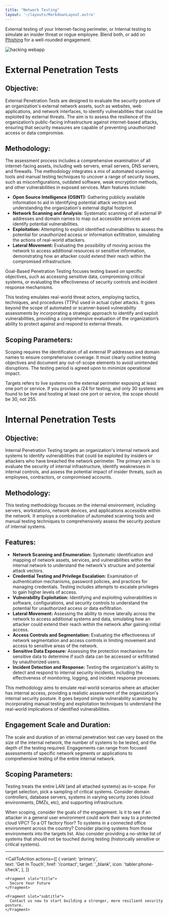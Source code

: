 ```yaml
---
title: "Network Testing"
layout: '~/layouts/MarkdownLayout.astro'
---
```


External testing of your Internet-facing perimeter, or Internal testing to simulate an insider threat or rogue employee. Blend both, or add on [Phishing](/services/phishing) for a well-rounded engagement.


![hacking webapp](~/assets/images/network.webp)

# External Penetration Tests 
## Objective:
External Penetration Tests are designed to evaluate the security posture of an organization's external network assets, such as websites, web applications, and network interfaces, to identify vulnerabilities that could be exploited by external threats. The aim is to assess the resilience of the organization’s public-facing infrastructure against internet-based attacks, ensuring that security measures are capable of preventing unauthorized access or data compromise.

## Methodology:
The assessment process includes a comprehensive examination of all internet-facing assets, including web servers, email servers, DNS servers, and firewalls. The methodology integrates a mix of automated scanning tools and manual testing techniques to uncover a range of security issues, such as misconfigurations, outdated software, weak encryption methods, and other vulnerabilities in exposed services. Main features include:

- **Open Source Intelligence (OSINT):** Gathering publicly available information to aid in identifying potential attack vectors and understanding the organization's external digital footprint.
- **Network Scanning and Analysis:** Systematic scanning of all external IP addresses and domain names to map out accessible services and identify potential vulnerabilities.
- **Exploitation:** Attempting to exploit identified vulnerabilities to assess the potential for unauthorized access or information exfiltration, simulating the actions of real-world attackers.
- **Lateral Movement:** Evaluating the possibility of moving across the network to access additional resources or sensitive information, demonstrating how an attacker could extend their reach within the compromised infrastructure.

Goal-Based Penetration Testing focuses testing based on specific objectives, such as accessing sensitive data, compromising critical systems, or evaluating the effectiveness of security controls and incident response mechanisms.

This testing emulates real-world threat actors, employing tactics, techniques, and procedures (TTPs) used in actual cyber attacks. It goes beyond the scope of automated or scanner-based vulnerability assessments by incorporating a strategic approach to identify and exploit vulnerabilities, providing a comprehensive evaluation of the organization’s ability to protect against and respond to external threats. 

## Scoping Parameters:
Scoping requires the identification of all external IP addresses and domain names to ensure comprehensive coverage. It must clearly outline testing objectives and document any out-of-scope elements to avoid unintended disruptions. The testing period is agreed upon to minimize operational impact.

Targets refers to live systems on the external perimeter exposing at least one port or service. If you provide a /24 for testing, and only 30 systems are found to be live and hosting at least one port or service, the scope should be 30, not 255. 


# Internal Penetration Tests 
## Objective:
Internal Penetration Testing targets an organization's internal network and systems to identify vulnerabilities that could be exploited by insiders or attackers who have breached the network perimeter. The primary aim is to evaluate the security of internal infrastructure, identify weaknesses in internal controls, and assess the potential impact of insider threats, such as employees, contractors, or compromised accounts.

## Methodology:
This testing methodology focuses on the internal environment, including servers, workstations, network devices, and applications accessible within the network. It employs a combination of automated scanning tools and manual testing techniques to comprehensively assess the security posture of internal systems.

## Features:

- **Network Scanning and Enumeration:** Systematic identification and mapping of network assets, services, and vulnerabilities within the internal network to understand the network's structure and potential attack vectors.
- **Credential Testing and Privilege Escalation:** Examination of authentication mechanisms, password policies, and practices for managing credentials. Testing includes attempts to escalate privileges to gain higher levels of access.
- **Vulnerability Exploitation:** Identifying and exploiting vulnerabilities in software, configurations, and security controls to understand the potential for unauthorized access or data exfiltration.
- **Lateral Movement:** Assessing the ability to move laterally across the network to access additional systems and data, simulating how an attacker could extend their reach within the network after gaining initial access.
- **Access Controls and Segmentation:** Evaluating the effectiveness of network segmentation and access controls in limiting movement and access to sensitive areas of the network.
- **Sensitive Data Exposure:** Assessing the protection mechanisms for sensitive data to determine if such data can be accessed or exfiltrated by unauthorized users.
- **Incident Detection and Response:** Testing the organization's ability to detect and respond to internal security incidents, including the effectiveness of monitoring, logging, and incident response processes.

This methodology aims to emulate real-world scenarios where an attacker has internal access, providing a realistic assessment of the organization's internal security posture. It goes beyond simple vulnerability scanning by incorporating manual testing and exploitation techniques to understand the real-world implications of identified vulnerabilities.

## Engagement Scale and Duration:
The scale and duration of an internal penetration test can vary based on the size of the internal network, the number of systems to be tested, and the depth of the testing required. Engagements can range from focused assessments of specific network segments or applications to comprehensive testing of the entire internal network.

## Scoping Parameters:
Testing treats the entire LAN (and all attached systems) as in-scope. For target selection, pick a sampling of critical systems. Consider domain controllers, database servers, systems in varying security zones (cloud environments, DMZs, etc), and supporting infrastructure. 

When scoping, consider the goals of the engagement. Is it to see if an attacker in a general user environment could work their way to a protected cloud VPC? To a OT factory floor? To systems in a connected office environment across the country? Consider placing systems from those environments into the targets list. Also consider providing a no-strike list of systems that should not be touched during testing (historically sensitive or critical systems).

---

  
  <CallToAction
    actions={[
      {
        variant: 'primary',  
        text: 'Get In Touch',
        href: '/contact',
        target: '_blank',
        icon: 'tabler:phone-check',
      },
    ]}  
  >
    <Fragment slot="title">
      Secure Your Future
    </Fragment>
    
    <Fragment slot="subtitle">
      Contact us now to start building a stronger, more resilient security posture.
    </Fragment>  
  </CallToAction>
